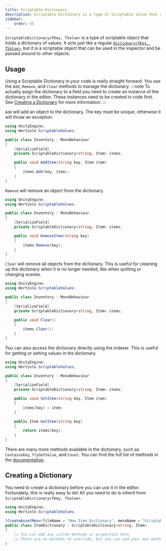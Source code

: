 ```yaml
---
title: Scriptable Dictionary
description: Scriptable Dictionary is a type of Scriptable Value that allows you to create a dictionary of values.
sidebar:
    order: 35
---
```


`ScriptableDictionary<TKey, TValue>` is a type of scriptable object that holds a dictionary of values. It acts just like a regular [`Dictionary<TKey, TValue>`](https://learn.microsoft.com/en-us/dotnet/api/system.collections.generic.dictionary-2), but it is a scriptable object that can be used in the inspector and be passed around to other objects.

## Usage

Using a Scriptable Dictionary in your code is really straight forward. You use the `Add`, `Remove`, and `Clear` methods to manage the dictionary.
:::note
To actually asign the dictionary to a field you need to create an instance of the dictionary in the editor. These instances need to be created in code first. See [Creating a Dictionary](#creating-a-dictionary) for more information.
:::

`Add` will add an object to the dictionary. The key must be unique, otherwise it will throw an exception.

```csharp title="Add Example"
using UnityEngine;
using Hertzole.ScriptableValues;

public class Inventory : MonoBehaviour
{
    [SerializeField] 
    private ScriptableDictionary<string, Item> items;

    public void AddItem(string key, Item item)
    {
        items.Add(key, item);
    }
}
```

`Remove` will remove an object from the dictionary.

```csharp title="Remove Example"
using UnityEngine;
using Hertzole.ScriptableValues;

public class Inventory : MonoBehaviour
{
    [SerializeField] 
    private ScriptableDictionary<string, Item> items;

    public void RemoveItem(string key)
    {
        items.Remove(key);
    }
}
```

`Clear` will remove all objects from the dictionary. This is useful for cleaning up the dictionary when it is no longer needed, like when quitting or changing scenes.

```csharp title="Clear Example"
using UnityEngine;
using Hertzole.ScriptableValues;

public class Inventory : MonoBehaviour
{
    [SerializeField] 
    private ScriptableDictionary<string, Item> items;

    public void Clear()
    {
        items.Clear();
    }
}
```

You can also access the dictionary directly using the indexer. This is useful for getting or setting values in the dictionary.

```csharp title="Indexer Example"
using UnityEngine;
using Hertzole.ScriptableValues;

public class Inventory : MonoBehaviour
{
    [SerializeField] 
    private ScriptableDictionary<string, Item> items;

    public void SetItem(string key, Item item)
    {
        items[key] = item;
    }

    public Item GetItem(string key)
    {
        return items[key];
    }
}
```

There are many more methods available in the dictionary, such as `ContainsKey`, `TryGetValue`, and `Count`. You can find the full list of methods in the [documentation](https://learn.microsoft.com/en-us/dotnet/api/system.collections.generic.dictionary-2).

## Creating a Dictionary

You need to create a dictionary before you can use it in the editor. Fortunately, this is really easy to do! All you need to do is inherit from `ScriptableDictionary<TKey, TValue>`.

```csharp title="Creating a Dictionary"
using UnityEngine;
using Hertzole.ScriptableValues;

[CreateAssetMenu(fileName = "New Item Dictionary", menuName = "Scriptable Values/Dictionary")]
public class ItemDictionary : ScriptableDictionary<string, Item>
{
    // You can add any custom methods or properties here.
    // There are no methods to override, but you can add your own methods.
}
```